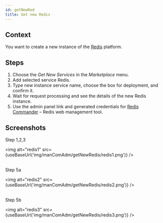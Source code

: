 ```yaml
---
id: getNewRed
title: Get new Redis
---
```



## Context

You want to create a new instance of the [Redis](https://redis.io/) platform. 

## Steps

1. Choose the _Get New Services_ in the _Marketplace_ menu.
2. Add selected service Redis.
3. Type new instance service name, choose the box for deployment, and confirm it.
4. Wait for request processing and see the details of the new Redis instance. 
5. Use the admin panel link and generated credentials for [Redis Commander](https://github.com/joeferner/redis-commander) – Redis web management tool.  

## Screenshots

Step 1,2,3

<img alt="redis1" src={useBaseUrl('img/manComAdm/getNewRedis/redis1.png')} />
<br/><br/>

Step 5a

<img alt="redis2" src={useBaseUrl('img/manComAdm/getNewRedis/redis2.png')} />
<br/><br/>

Step 5b

<img alt="redis3" src={useBaseUrl('img/manComAdm/getNewRedis/redis3.png')} />